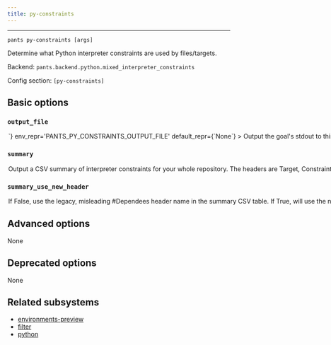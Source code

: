 ```yaml
---
title: py-constraints
---
```



---

```
pants py-constraints [args]
```

Determine what Python interpreter constraints are used by files/targets.

Backend: <span className="color--primary">`pants.backend.python.mixed_interpreter_constraints`</span>

Config section: <span className="color--primary">`[py-constraints]`</span>

<span className={styles.options}>

## Basic options

### `output_file`

<Option
  cli_repr={`--py-constraints-output-file=<path>`}
  env_repr='PANTS_PY_CONSTRAINTS_OUTPUT_FILE'
  default_repr={`None`}
>

Output the goal&#x27;s stdout to this file. If unspecified, outputs to stdout.

</Option>

### `summary`

<Option
  cli_repr={`--[no-]py-constraints-summary`}
  env_repr='PANTS_PY_CONSTRAINTS_SUMMARY'
  default_repr={`False`}
>

Output a CSV summary of interpreter constraints for your whole repository. The headers are `Target`, `Constraints`, `Transitive Constraints`, `# Dependencies`, and `# Dependents` (or `# Dependees`, if summary_use_new_header is False).

This information can be useful when prioritizing a migration from one Python version to another (e.g. to Python 3). Use `# Dependencies` and `# Dependents` to help prioritize which targets are easiest to port (low # dependencies) and highest impact to port (high # dependents).

Use a tool like Pandas or Excel to process the CSV. Use the option `--py-constraints-output-file=summary.csv` to write directly to a file.

</Option>

### `summary_use_new_header`

<Option
  cli_repr={`--[no-]py-constraints-summary-use-new-header`}
  env_repr='PANTS_PY_CONSTRAINTS_SUMMARY_USE_NEW_HEADER'
  default_repr={`True`}
>

If False, use the legacy, misleading `#Dependees` header name in the summary CSV table. If True, will use the new, more accurate, `# Dependents` name for the same column.

This is a temporary option to ease migration to the new header name. Set this option to True to start working with the new header.

This option&#x27;s default value will change to True in 2.16.x, and it will be deprecated in that version.

This option, and the ability to use the old name, will be removed entirely in 2.17.x.

</Option>

## Advanced options

None

## Deprecated options

None

## Related subsystems

- [environments-preview](../subsystems/environments-preview.mdx)
- [filter](../subsystems/filter.mdx)
- [python](../subsystems/python.mdx)

</span>
